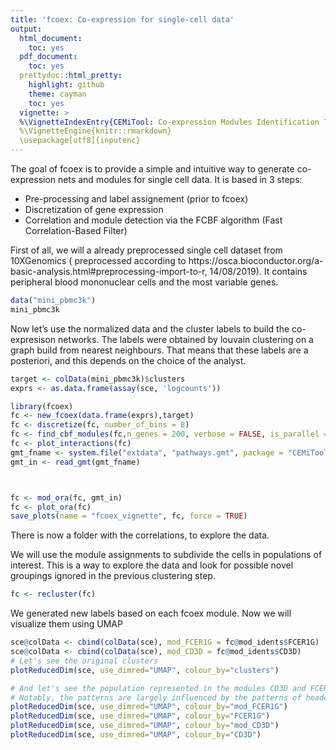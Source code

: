 ```yaml
---
title: 'fcoex: Co-expression for single-cell data'
output:
  html_document:
    toc: yes
  pdf_document:
    toc: yes
  prettydoc::html_pretty:
    highlight: github
    theme: cayman
    toc: yes
  vignette: > 
  %\VignetteIndexEntry{CEMiTool: Co-expression Modules Identification Tool}
  %\VignetteEngine{knitr::rmarkdown}
  \usepackage[utf8]{inputenc}
---
```


The goal of fcoex is to provide a simple and intuitive way to generate co-expression nets and modules for single cell data. It is based in 3 steps:

- Pre-processing and label assignement (prior to fcoex)
- Discretization of gene expression
- Correlation and module detection via the FCBF algorithm (Fast Correlation-Based Filter)

First of all, we will a already preprocessed single cell dataset from 10XGenomics ( preprocessed according to https://osca.bioconductor.org/a-basic-analysis.html#preprocessing-import-to-r, 14/08/2019). It contains peripheral blood mononuclear cells and the most variable genes.

```r
data("mini_pbmc3k")
mini_pbmc3k
```

Now let's use the normalized data and the cluster labels to build the co-expresison networks.
The labels were obtained by louvain clustering on a graph build from nearest neighbours. That means that these labels are a posteriori, and this depends on the choice of the analyst. 

```r
target <- colData(mini_pbmc3k)$clusters
exprs <- as.data.frame(assay(sce, 'logcounts'))

library(fcoex)
fc <- new_fcoex(data.frame(exprs),target)
fc <- discretize(fc, number_of_bins = 8)
fc <- find_cbf_modules(fc,n_genes = 200, verbose = FALSE, is_parallel = TRUE)
fc <- plot_interactions(fc)
gmt_fname <- system.file("extdata", "pathways.gmt", package = "CEMiTool")
gmt_in <- read_gmt(gmt_fname)



fc <- mod_ora(fc, gmt_in)
fc <- plot_ora(fc)
save_plots(name = "fcoex_vignette", fc, force = TRUE)
```

There is now a folder with the correlations, to explore the data. 

We will use the module assignments to subdivide the cells in populations of interest. This is a way to explore the data and look for possible novel groupings ignored in the previous clustering step.



```r

fc <- recluster(fc)

```

We generated new labels based on each fcoex module. Now we will visualize them using UMAP
```r

sce@colData <- cbind(colData(sce), mod_FCER1G = fc@mod_idents$FCER1G)
sce@colData <- cbind(colData(sce), mod_CD3D = fc@mod_idents$CD3D)
# Let's see the original clusters
plotReducedDim(sce, use_dimred="UMAP", colour_by="clusters")

# And let's see the population represented in the modules CD3D and FCER1G.
# Notably, the patterns are largely influenced by the patterns of header genes
plotReducedDim(sce, use_dimred="UMAP", colour_by="mod_FCER1G")
plotReducedDim(sce, use_dimred="UMAP", colour_by="FCER1G")
plotReducedDim(sce, use_dimred="UMAP", colour_by="mod_CD3D")
plotReducedDim(sce, use_dimred="UMAP", colour_by="CD3D")

```

